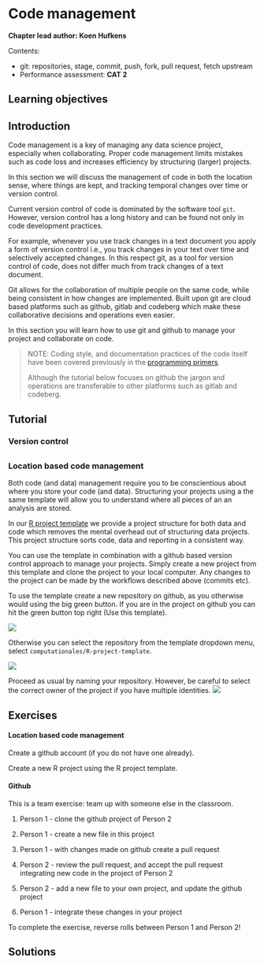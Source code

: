 # Code management {#code_mgmt}

**Chapter lead author: Koen Hufkens**

Contents:

-   git: repositories, stage, commit, push, fork, pull request, fetch upstream
-   Performance assessment: **CAT 2**

## Learning objectives

## Introduction

Code management is a key of managing any data science project, especially when collaborating. Proper code management limits mistakes such as code loss and increases efficiency by structuring (larger) projects.

In this section we will discuss the management of code in both the location sense, where things are kept, and tracking temporal changes over time or version control.

Current version control of code is dominated by the software tool `git`. However, version control has a long history and can be found not only in code development practices.

For example, whenever you use track changes in a text document you apply a form of version control i.e., you track changes in your text over time and selectively accepted changes. In this respect git, as a tool for version control of code, does not differ much from track changes of a text document.

Git allows for the collaboration of multiple people on the same code, while being consistent in how changes are implemented. Built upon git are cloud based platforms such as github, gitlab and codeberg which make these collaborative decisions and operations even easier.

In this section you will learn how to use git and github to manage your project and collaborate on code.

> NOTE: Coding style, and documentation practices of the code itself have been covered previously in the [programming primers]().
>
> Although the tutorial below focuses on github the jargon and operations are transferable to other platforms such as gitlab and codeberg.

## Tutorial

### Version control

## 

### Location based code management

Both code (and data) management require you to be conscientious about where you store your code (and data). Structuring your projects using a the same template will allow you to understand where all pieces of an an analysis are stored.

In our [R project template](https://github.com/computationales/R_proj_template) we provide a project structure for both data and code which removes the mental overhead out of structuring data projects. This project structure sorts code, data and reporting in a consistent way.

You can use the template in combination with a github based version control approach to manage your projects. Simply create a new project from this template and clone the project to your local computer. Any changes to the project can be made by the workflows described above (commits etc).

To use the template create a new repository on github, as you otherwise would using the big green button. If you are in the project on github you can hit the green button top right (Use this template).

![](https://github.com/bluegreen-labs/environmental_data_science_101/raw/main/images/green_button.png)

Otherwise you can select the repository from the template dropdown menu, select `computationales/R-project-template`.

![](https://github.com/bluegreen-labs/environmental_data_science_101/raw/main/images/new_repo_1.png)

Proceed as usual by naming your repository. However, be careful to select the correct owner of the project if you have multiple identities. ![](https://github.com/bluegreen-labs/environmental_data_science_101/raw/main/images/new_repo_2.png)

## Exercises

#### Location based code management

Create a github account (if you do not have one already).

Create a new R project using the R project template.

#### Github

This is a team exercise: team up with someone else in the classroom.

1.  Person 1 - clone the github project of Person 2

2.  Person 1 - create a new file in this project

3.  Person 1 - with changes made on github create a pull request

4.  Person 2 - review the pull request, and accept the pull request integrating new code in the project of Person 2

5.  Person 2 - add a new file to your own project, and update the github project

6.  Person 1 - integrate these changes in your project

To complete the exercise, reverse rolls between Person 1 and Person 2!

## Solutions
